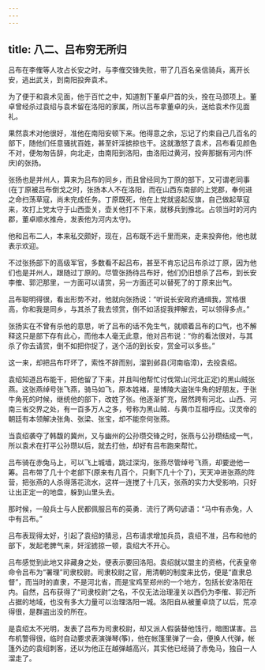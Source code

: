 ```yaml
---
---
---
```

title: 八二、吕布穷无所归
---



吕布在李傕等人攻占长安之时，与李傕交锋失败，带了几百名亲信骑兵，离开长安，逃出武关，到南阳投奔袁术。

为了便于和袁术见面，他于百忙之中，知道割下董卓尸首的头，拴在马颈项上。董卓曾经杀过袁绍与袁术留在洛阳的家属，所以吕布拿董卓的头，送给袁术作见面礼。

果然袁术对他很好，准他在南阳安顿下来。他得意之余，忘记了约束自己几百名的部下，随他们任意骚扰百姓，甚至奸淫掳掠也干。这就激怒了袁术，吕布看见颜色不对，便匆匆告辞，向北走，由南阳到洛阳，由洛阳过黄河，投奔那据有河内(怀庆)的张扬。

张扬也是并州人，算来为吕布的同乡，而且曾经同为丁原的部下，又可谓老同事(在丁原被吕布倒戈之时，张扬本人不在洛阳，而在山西东南部的上党郡，奉何进之命扫荡草寇，尚未完成任务。丁原既死，他在上党就竖起反旗，自己做起草寇来，攻打上党太守于山西壶关，壶关他打不下来，就移兵到豫北。占领当时的河内郡，董卓顺水推舟，发表他为河内太守)。

他和吕布二人，本来私交颇好，现在，吕布既不远千里而来，走来投奔他，他也就表示欢迎。

不过张扬部下的高级军官，多数看不起吕布，甚至不肯忘记吕布杀过丁原，因为他们也是并州人，跟随过丁原的。尽管张扬待吕布好，他们仍旧想杀了吕布，到长安李傕、郭汜那里，一方面可以请赏，另一方面还可以替死了的丁原来出气。

吕布聪明得很，看出形势不对，他就向张扬说：“听说长安政府通缉我，赏格很高，你和我是同乡，与其杀了我去领赏，倒不如活捉我押解去，可以领得多点。”

张扬实在不曾有杀他的意思，听了吕布的话不免生气，就顺着吕布的口气，也不解释这只是部下存有此心，而他本人毫无此意，他对吕布说：“你的看法很对，与其杀了你去请赏，倒不如把你捉了，送个活的到长安，赏金可以多些。”

这一来，却把吕布吓坏了，索性不辞而别，溜到邺县(河南临漳)，去投袁绍。

袁绍知道吕布能干，把他留了下来，并且叫他帮忙讨伐常山(河北正定)的黑山贼张燕。这张燕绰号张飞燕，骑马如飞，原本姓褚，是博陵大盗张牛角的好朋友，于张牛角死的时候，继统他的部下，改姓了张。他逐渐扩充，居然跨有河北、山西、河南三省交界之处，有一百多万人之多，号称为黑山贼．与黄巾互相呼应。汉灵帝的朝廷有本领解决张角、张梁、张宝，却不能奈何张燕。

当袁绍袭夺了韩馥的冀州，又与幽州的公孙瓒交锋之时，张燕与公孙瓒结成一气，所以袁术在打平公孙瓒以后，就去打他，却好有吕布跑来帮忙。

吕布骑在赤兔马上，可以飞上城墙，跳过深沟，张燕尽管绰号飞燕，却要逊他一筹。吕布带了几十个老部下(原来有几百个，只剩下几十个了)，天天冲进张燕的阵营，把张燕的人杀得落花流水，这样一连搅了十几天，张燕的实力大受影响，只好让出正定一的地盘，躲到山里头去。

那时候，一般兵士与人民都佩服吕布的英勇．流行了两句谚语：“马中有赤兔，人中有吕布。”

吕布表现得太好，引起了袁绍的猜忌，吕布请求增加兵员，袁绍不准，吕布和他的部下，发起老脾气来，奸淫掳掠一顿，袁绍大不开心。

吕布感觉到此地又非藏身之处，便表示要回洛阳。袁绍就以盟主的资格，代表皇帝命令吕布为“署理”司隶校尉。司隶校尉之官，用清朝的制度来比仿，便是“直隶总督”，而当时的直隶，不是河北省，而是宝鸡至郑州的一个地方，包括长安洛阳在内。自然，吕布获得了“司隶校尉”之名，不仅无法治理潼关以西仍为李傕、郭汜所占据的地域，也没有多大力量可以治理洛阳一城。洛阳自从被董卓烧了以后，荒凉得很，是群盗出没的所在。

是袁绍太不光明，发表了吕布为司隶校尉，却又派人假装替他饯行，暗图谋害。吕布机警得很，临时自动要求表演弹琴(筝)，他在帐篷里弹了一会，便换人代弹，帐篷外边的袁绍刺客，还以为他正在越弹越高兴，其实他已经骑了赤兔马，独自一人溜走了。